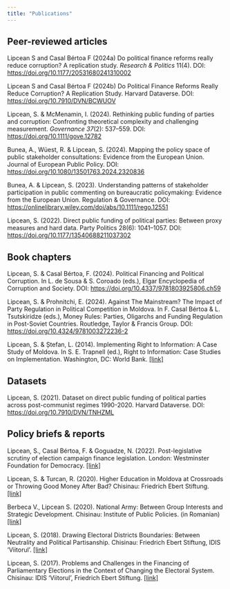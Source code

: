 ```yaml
---
title: "Publications"
---
```


## Peer-reviewed articles

Lipcean S and Casal Bértoa F (2024a) Do political finance reforms really reduce corruption? A replication study. *Research & Politics* 11(4). DOI: <https://doi.org/10.1177/20531680241310002>

Lipcean S and Casal Bértoa F (2024b) Do Political Finance Reforms Really Reduce Corruption? A Replication Study. Harvard Dataverse. DOI: <https://doi.org/10.7910/DVN/BCWUOV>

Lipcean, S. & McMenamin, I. (2024). Rethinking public funding of parties and corruption: Confronting theoretical complexity and challenging measurement. *Governance* *37*(2): 537–559. DOI: <https://doi.org/10.1111/gove.12782>

Bunea, A., Wüest, R. & Lipcean, S. (2024). Mapping the policy space of public stakeholder consultations: Evidence from the European Union. Journal of European Public Policy. DOI: <https://doi.org/10.1080/13501763.2024.2320836>

Bunea, A. & Lipcean, S. (2023). Understanding patterns of stakeholder participation in public commenting on bureaucratic policymaking: Evidence from the European Union. Regulation & Governance. DOI: <https://onlinelibrary.wiley.com/doi/abs/10.1111/rego.12551>

Lipcean, S. (2022). Direct public funding of political parties: Between proxy measures and hard data. Party Politics 28(6): 1041–1057. DOI: <https://doi.org/10.1177/13540688211037302>

## Book chapters

Lipcean, S. & Casal Bértoa, F. (2024). Political Financing and Political Corruption. In L. de Sousa & S. Coroado (eds.), Elgar Encyclopedia of Corruption and Society. DOI: <https://doi.org/10.4337/9781803925806.ch59>

Lipcean, S. & Prohnitchi, E. (2024). Against The Mainstream? The Impact of Party Regulation in Political Competition in Moldova. In F. Casal Bértoa & L. Tsutskiridze (eds.), Money Rules: Parties, Oligarchs and Funding Regulation in Post-Soviet Countries. Routledge, Taylor & Francis Group. DOI: <https://doi.org/10.4324/9781003272236-2>

Lipcean, S. & Ștefan, L. (2014). Implementing Right to Information: A Case Study of Moldova. In S. E. Trapnell (ed.), Right to Information: Case Studies on Implementation. Washington, DC: World Bank. [\[link\]](https://openknowledge.worldbank.org/entities/publication/64eb01fb-a69f-5832-81a4-30183fe7ec56)

## Datasets

Lipcean, S. (2021). Dataset on direct public funding of political parties across post-communist regimes 1990-2020. Harvard Dataverse. DOI: <https://doi.org/10.7910/DVN/TNHZML>

## Policy briefs & reports

Lipcean, S., Casal Bértoa, F. & Goguadze, N. (2022). Post-legislative scrutiny of election campaign finance legislation. London: Westminster Foundation for Democracy. [\[link\]](https://www.wfd.org/what-we-do/resources/post-legislative-scrutiny-election-campaign-finance-legislation)

Lipcean, S. & Turcan, R. (2020). Higher Education in Moldova at Crossroads or Throwing Good Money After Bad? Chisinau: Friedrich Ebert Stiftung. [\[link\]](https://moldova.fes.de/fileadmin/user_upload/2020/Publications/Studiu_invatamant_Superior_final_1_EN.pdf)

Berbeca V., Lipcean S. (2020). National Army: Between Group Interests and Strategic Development. Chisinau: Institute of Public Policies. (in Romanian) [\[link\]](https://ipp.md/wp-content/uploads/2020/06/Armata-Nationala-intre-interese-de-grup-si-dezvotare-strategica1.pdf)

Lipcean, S. (2018). Drawing Electoral Districts Boundaries: Between Neutrality and Political Partisanship. Chisinau: Friedrich Ebert Stiftung, IDIS ‘Viitorul’. [\[link\]](https://moldova.fes.de/fileadmin/user_upload/2018/publications/Policy_brief-Gerrymandering-eng.pdf)

Lipcean, S. (2017). Problems and Challenges in the Financing of Parliamentary Elections in the Context of Changing the Electoral System. Chisinau: IDIS ‘Viitorul’, Friedrich Ebert Stiftung. [\[link\]](https://moldova.fes.de/fileadmin/user_upload/2017/publications/Policy_brief-finantare_campanii-ENG.pdf)
